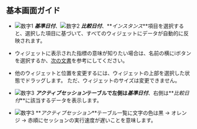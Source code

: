 ## 基本画面ガイド

<ProdImg img='db-compare-count-trend.png' desc='카운트 추이' />

-   ![数字1](/img/number-01.png) **_基準日付_**、![数字2](/img/number-02.png) **_比較日付_**、**_インスタンス_**項目を選択すると、選択した項目に基づいて、すべてのウィジェットにデータが自動的に反映されます。

-   ウィジェットに表示された指標の意味が知りたい場合は、名前の横に<span class='mark'>i</span>ボタンを選択するか、[次の文書](metrics-data-list)を参考にしてください。

-   他のウィジェットと位置を変更するには、ウィジェットの上部を選択した状態でドラッグします。 ただ、ウィジェットのサイズは変更できません。

-   ![数字3](/img/number-03.png) **_アクティブセッション_**テーブルで左側は**_基準日付_**、右側は**_比較日付_**に該当するデータを表示します。

-   ![数字3](/img/number-03.png) **_アクティブセッション_**テーブル一覧に文字の色は黒 → <span class='slow'>オレンジ</span> → <span class='vslow'>赤</span>順にセッションの実行速度が遅いことを意味します。
